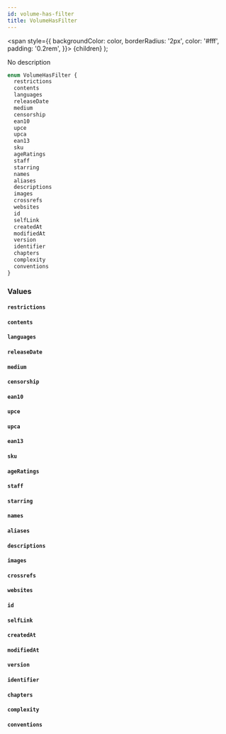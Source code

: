 ```yaml
---
id: volume-has-filter
title: VolumeHasFilter
---
```


<span
style={{
      backgroundColor: color,
      borderRadius: '2px',
      color: '#fff',
      padding: '0.2rem',
    }}>
{children}
</span>
);

No description

```graphql
enum VolumeHasFilter {
  restrictions
  contents
  languages
  releaseDate
  medium
  censorship
  ean10
  upce
  upca
  ean13
  sku
  ageRatings
  staff
  starring
  names
  aliases
  descriptions
  images
  crossrefs
  websites
  id
  selfLink
  createdAt
  modifiedAt
  version
  identifier
  chapters
  complexity
  conventions
}
```

### Values

#### `restrictions`

#### `contents`

#### `languages`

#### `releaseDate`

#### `medium`

#### `censorship`

#### `ean10`

#### `upce`

#### `upca`

#### `ean13`

#### `sku`

#### `ageRatings`

#### `staff`

#### `starring`

#### `names`

#### `aliases`

#### `descriptions`

#### `images`

#### `crossrefs`

#### `websites`

#### `id`

#### `selfLink`

#### `createdAt`

#### `modifiedAt`

#### `version`

#### `identifier`

#### `chapters`

#### `complexity`

#### `conventions`
